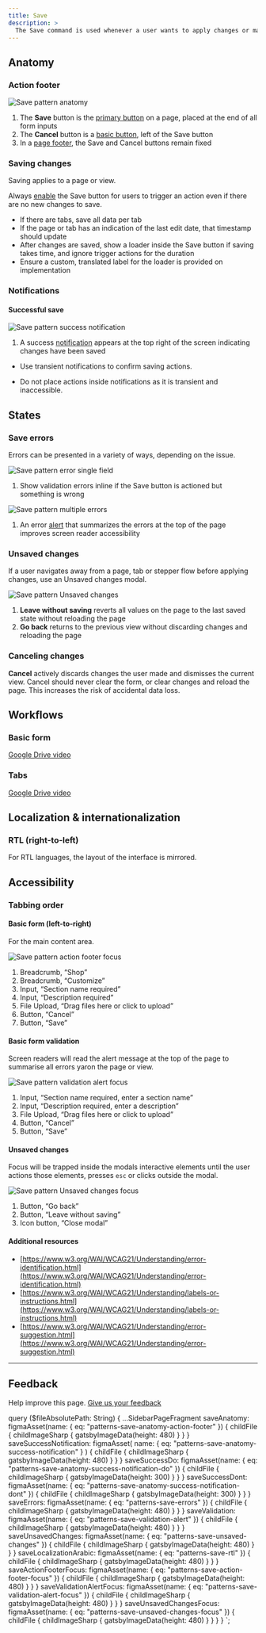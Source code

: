 ```yaml
---
title: Save
description: >
  The Save command is used whenever a user wants to apply changes or maintain progress.
---
```


## Anatomy

### Action footer

![Save pattern anatomy](figma:patterns-save-anatomy-action-footer.png)

1. The **Save** button is the [primary button](/components/button#type) on a page, placed at the end
   of all form inputs
2. The **Cancel** button is a [basic button](/components/button#type), left of the Save button
3. In a [page footer](/components/chrome#footer), the Save and Cancel buttons remain fixed

### Saving changes

Saving applies to a page or view.

Always [enable](/patterns/buttons#disabled) the Save button for users to trigger an action even if
there are no new changes to save.

- If there are tabs, save all data per tab
- If the page or tab has an indication of the last edit date, that timestamp should update
- After changes are saved, show a loader inside the Save button if saving takes time, and ignore
  trigger actions for the duration
- Ensure a custom, translated label for the loader is provided on implementation


<CodeExample code={ButtonPatternInteractionCode}>
  <ButtonPatternInteraction />
</CodeExample>

### Notifications

#### Successful save

![Save pattern success notification](figma:patterns-save-anatomy-success-notification.png)

1. A success [notification](/components/notifications) appears at the top right of the screen
   indicating changes have been saved

<BestPractice>
  <Do
    imageIsFreeForm
    imageSource={props.data.saveSuccessDo.childFile.childImageSharp.gatsbyImageData}
  >
    <ul>
      <li>Use transient notifications to confirm saving actions.</li>
    </ul>
  </Do>
  <Dont
    imageIsFreeForm
    imageSource={props.data.saveSuccessDont.childFile.childImageSharp.gatsbyImageData}
  >
    <ul>
      <li>Do not place actions inside notifications as it is transient and inaccessible.</li>
    </ul>
  </Dont>
</BestPractice>

## States

### Save errors

Errors can be presented in a variety of ways, depending on the issue.

![Save pattern error single field](figma:patterns-save-errors.png)

1. Show validation errors inline if the Save button is actioned but something is wrong

![Save pattern multiple errors](figma:patterns-save-validation-alert.png)

1. An error [alert](/components/alerts#type) that summarizes the errors at the top of the page improves
   screen reader accessibility

### Unsaved changes

If a user navigates away from a page, tab or stepper flow before applying changes, use an Unsaved
changes modal.

![Save pattern Unsaved changes](figma:patterns-save-unsaved-changes.png)

1. **Leave without saving** reverts all values on the page to the last saved state without reloading the
   page
2. **Go back** returns to the previous view without discarding changes and reloading the page

### Canceling changes

**Cancel** actively discards changes the user made and dismisses the current view. Cancel should never
clear the form, or clear changes and reload the page. This increases the risk of accidental data loss.

## Workflows

### Basic form

[Google Drive video](https://drive.google.com/file/d/1L99ZenUxZ4BIAR3DVU-VcQk46ym4Owpa/view?usp=sharing)

### Tabs

[Google Drive video](https://drive.google.com/file/d/18be1JMbsHBDSoEHmmZZ6r-O91MgtAvC3/view?usp=sharing)

## Localization & internationalization

### RTL (right-to-left)

For RTL languages, the layout of the interface is mirrored.

<ImageFigure
  caption="Arabic RTL notification example"
  imgAlt="Arabic RTL notification example"
  imageSource={props.data.saveLocalizationArabic.childFile.childImageSharp.gatsbyImageData}
/>

## Accessibility

### Tabbing order

#### Basic form (left-to-right)

For the main content area.

![Save pattern action footer focus](figma:patterns-save-action-footer-focus.png)

1. Breadcrumb, “Shop”
2. Breadcrumb, “Customize”
3. Input, “Section name required”
4. Input, “Description required”
5. File Upload, “Drag files here or click to upload”
6. Button, “Cancel”
7. Button, “Save”

#### Basic form validation

Screen readers will read the alert message at the top of the page to summarise all errors
yaron the page or view.

![Save pattern validation alert focus](figma:patterns-save-validation-alert-focus.png)

1. Input, “Section name required, enter a section name”
2. Input, “Description required, enter a description”
3. File Upload, “Drag files here or click to upload”
4. Button, “Cancel”
5. Button, “Save”

#### Unsaved changes <!-- markdownlint-disable-line -->

Focus will be trapped inside the modals interactive elements until the user actions those elements,
presses `esc` or clicks outside the modal.

![Save pattern Unsaved changes focus](figma:patterns-save-unsaved-changes-focus.png)

1. Button, “Go back”
2. Button, “Leave without saving”
3. Icon button, “Close modal”

#### Additional resources

- [https://www.w3.org/WAI/WCAG21/Understanding/error-identification.html](https://www.w3.org/WAI/WCAG21/Understanding/error-identification.html)
- [https://www.w3.org/WAI/WCAG21/Understanding/labels-or-instructions.html](https://www.w3.org/WAI/WCAG21/Understanding/labels-or-instructions.html)
- [https://www.w3.org/WAI/WCAG21/Understanding/error-suggestion.html](https://www.w3.org/WAI/WCAG21/Understanding/error-suggestion.html)

---

## Feedback

Help improve this page. [Give us your feedback](https://forms.gle/VFD799SvNfs2yiFC7)


  query ($fileAbsolutePath: String) {
    ...SidebarPageFragment
    saveAnatomy: figmaAsset(name: { eq: "patterns-save-anatomy-action-footer" }) {
      childFile {
        childImageSharp {
          gatsbyImageData(height: 480)
        }
      }
    }
    saveSuccessNotification: figmaAsset(
      name: { eq: "patterns-save-anatomy-success-notification" }
    ) {
      childFile {
        childImageSharp {
          gatsbyImageData(height: 480)
        }
      }
    }
    saveSuccessDo: figmaAsset(name: { eq: "patterns-save-anatomy-success-notification-do" }) {
      childFile {
        childImageSharp {
          gatsbyImageData(height: 300)
        }
      }
    }
    saveSuccessDont: figmaAsset(name: { eq: "patterns-save-anatomy-success-notification-dont" }) {
      childFile {
        childImageSharp {
          gatsbyImageData(height: 300)
        }
      }
    }
    saveErrors: figmaAsset(name: { eq: "patterns-save-errors" }) {
      childFile {
        childImageSharp {
          gatsbyImageData(height: 480)
        }
      }
    }
    saveValidation: figmaAsset(name: { eq: "patterns-save-validation-alert" }) {
      childFile {
        childImageSharp {
          gatsbyImageData(height: 480)
        }
      }
    }
    saveUnsavedChanges: figmaAsset(name: { eq: "patterns-save-unsaved-changes" }) {
      childFile {
        childImageSharp {
          gatsbyImageData(height: 480)
        }
      }
    }
    saveLocalizationArabic: figmaAsset(name: { eq: "patterns-save-rtl" }) {
      childFile {
        childImageSharp {
          gatsbyImageData(height: 480)
        }
      }
    }
    saveActionFooterFocus: figmaAsset(name: { eq: "patterns-save-action-footer-focus" }) {
      childFile {
        childImageSharp {
          gatsbyImageData(height: 480)
        }
      }
    }
    saveValidationAlertFocus: figmaAsset(name: { eq: "patterns-save-validation-alert-focus" }) {
      childFile {
        childImageSharp {
          gatsbyImageData(height: 480)
        }
      }
    }
    saveUnsavedChangesFocus: figmaAsset(name: { eq: "patterns-save-unsaved-changes-focus" }) {
      childFile {
        childImageSharp {
          gatsbyImageData(height: 480)
        }
      }
    }
  }
`;
